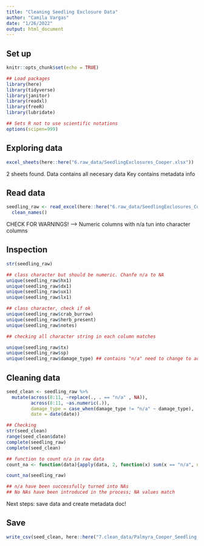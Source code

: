 ```yaml
---
title: "Cleaning Seedling Exclosure Data"
author: "Camila Vargas"
date: "1/26/2022"
output: html_document
---
```

## Set up

```r
knitr::opts_chunk$set(echo = TRUE)

## Load packages
library(here)
library(tidyverse)
library(janitor)
library(readxl)
library(freeR)
library(lubridate)

## Sets R not to use scientific notations
options(scipen=999) 

```

## Exploring data
```r

excel_sheets(here::here("6.raw_data/SeedlingExclosures_Cooper.xlsx"))

```

2 sheets found. 
Data contains all necesary data
Key contains metadata info

## Read data
```r
seedling_raw <- read_excel(here::here("6.raw_data/SeedlingExclosures_Cooper.xlsx"), sheet = "Data") %>% 
  clean_names()
```

CHECK FOR WARNINGS! --> Numeric columns with n/a tun into character columns


## Inspection
```r
str(seedling_raw)

## class character but should be numeric. Chanfe n/a to NA
unique(seedling_raw$hx1)
unique(seedling_raw$dx1)
unique(seedling_raw$ux1)
unique(seedling_raw$lx1)

## class character, check if ok
unique(seedling_raw$crab_burrow)
unique(seedling_raw$herb_present)
unique(seedling_raw$notes)

## checking all character string in each column matches

unique(seedling_raw$tx)
unique(seedling_raw$sp)
unique(seedling_raw$damage_type) ## contains "n/a" need to change to actual NAs
```


## Cleaning data
```r
seed_clean <- seedling_raw %>%
  mutate(across(8:11, ~replace(., . == "n/a" , NA)),
         across(8:11, ~as.numeric(.)),
         damage_type = case_when(damage_type != "n/a" ~ damage_type),
         date = date(date))

## Checking
str(seed_clean)
range(seed_clean$date)
complete(seedling_raw)
complete(seed_clean)

## function to count n/a in raw data
count_na <- function(data){apply(data, 2, function(x) sum(x == "n/a", na.rm = T))}

count_na(seedling_raw)

## n/a have been successfully turned into NAs
## No NAs have been introduced in the process; NA values match

```

Next steps:
save data and create metadata doc!

## Save

```r

write_csv(seed_clean, here::here("7.clean_data/Palmyra_Cooper_Seedling_Exclosures_2004_2005.csv"))

```

